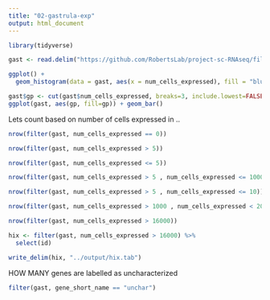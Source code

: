 ```yaml
---
title: "02-gastrula-exp"
output: html_document
---
```


```r
library(tidyverse)
```
```r
gast <- read.delim("https://github.com/RobertsLab/project-sc-RNAseq/files/9162857/gastrula_geneBYcellsexpressed.txt", sep = "\t")
```

```r
ggplot() +
  geom_histogram(data = gast, aes(x = num_cells_expressed), fill = "blue", alpha = 0.2, bins = 50)
```


```r
gast$gp <- cut(gast$num_cells_expressed, breaks=3, include.lowest=FALSE)
ggplot(gast, aes(gp, fill=gp)) + geom_bar()
```
Lets count based on number of cells expressed in ..


```r
nrow(filter(gast, num_cells_expressed == 0))
```

```r
nrow(filter(gast, num_cells_expressed > 5))
```


```r
nrow(filter(gast, num_cells_expressed <= 5))
```

```r
nrow(filter(gast, num_cells_expressed > 5 , num_cells_expressed <= 1000))
```
```r
nrow(filter(gast, num_cells_expressed > 5 , num_cells_expressed <= 10))
```


```r
nrow(filter(gast, num_cells_expressed > 1000 , num_cells_expressed < 20000))
```

```r
nrow(filter(gast, num_cells_expressed > 16000))
```

```r
hix <- filter(gast, num_cells_expressed > 16000) %>%
  select(id)

write_delim(hix, "../output/hix.tab")
```



HOW MANY genes are labelled as uncharacterized

```r
filter(gast, gene_short_name == "unchar")
```


